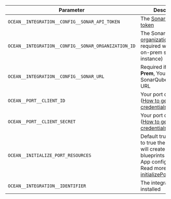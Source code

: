 | Parameter                                           | Description                                                                                                                                                                                                                                                                              | Required |
| --------------------------------------------------- | ---------------------------------------------------------------------------------------------------------------------------------------------------------------------------------------------------------------------------------------------------------------------------------------- | -------- |
| `OCEAN__INTEGRATION__CONFIG__SONAR_API_TOKEN`       | The [SonarQube API token](https://docs.sonarsource.com/sonarqube/9.8/user-guide/user-account/generating-and-using-tokens/#generating-a-token)                                                                                                                                            | ✅       |
| `OCEAN__INTEGRATION__CONFIG__SONAR_ORGANIZATION_ID` | The SonarQube [organization Key](https://docs.sonarsource.com/sonarcloud/appendices/project-information/#project-and-organization-keys) (Not required when using on-prem sonarqube instance)                                                                                             | ✅       |
| `OCEAN__INTEGRATION__CONFIG__SONAR_URL`             | Required if using **On-Prem**, Your SonarQube instance URL                                                                                                                                                                                                                               | ❌       |
| `OCEAN__PORT__CLIENT_ID`                            | Your port client id ([How to get the credentials](https://docs.getport.io/build-your-software-catalog/sync-data-to-catalog/api/#find-your-port-credentials))                                                                                                                             | ✅       |
| `OCEAN__PORT__CLIENT_SECRET`                        | Your port client secret ([How to get the credentials](https://docs.getport.io/build-your-software-catalog/sync-data-to-catalog/api/#find-your-port-credentials))                                                                                                                         | ✅       |
| `OCEAN__INITIALIZE_PORT_RESOURCES`                  | Default true, When set to true the integration will create default blueprints and the port App config Mapping. Read more about [initializePortResources](https://ocean.getport.io/develop-an-integration/integration-configuration/#initializeportresources---initialize-port-resources) | ❌       |
| `OCEAN__INTEGRATION__IDENTIFIER`                    | The integration to be installed                                                                                                                                                                                                                                                          | ✅       |
